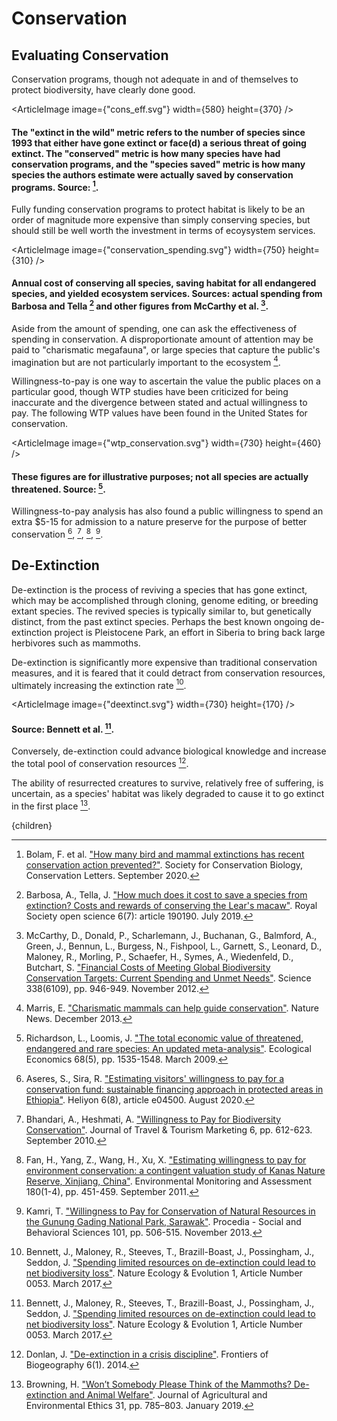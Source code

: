


# Conservation

## Evaluating Conservation
Conservation programs, though not adequate in and of themselves to protect biodiversity, have clearly done good.

<ArticleImage image={"cons_eff.svg"} width={580} height={370} />
#### The "extinct in the wild" metric refers to the number of species since 1993 that either have gone extinct or face(d) a serious threat of going extinct. The "conserved" metric is how many species have had conservation programs, and the "species saved" metric is how many species the authors estimate were actually saved by conservation programs. Source: [^8].

Fully funding conservation programs to protect habitat is likely to be an order of magnitude more expensive than simply conserving species, but should still be well worth the investment in terms of ecoysystem services.

<ArticleImage image={"conservation_spending.svg"} width={750} height={310} />
#### Annual cost of conserving all species, saving habitat for all endangered species, and yielded ecosystem services. Sources: actual spending from Barbosa and Tella [^4] and other figures from McCarthy et al. [^29].

Aside from the amount of spending, one can ask the effectiveness of spending in conservation. A disproportionate amount of attention may be paid to "charismatic megafauna", or large species that capture the public's imagination but are not particularly important to the ecosystem [^28].

Willingness-to-pay is one way to ascertain the value the public places on a particular good, though WTP studies have been criticized for being inaccurate and the divergence between stated and actual willingness to pay. The following WTP values have been found in the United States for conservation.

<ArticleImage image={"wtp_conservation.svg"} width={730} height={460} />
#### These figures are for illustrative purposes; not all species are actually threatened. Source: [^34].

Willingness-to-pay analysis has also found a public willingness to spend an extra $5-15 for admission to a nature preserve for the purpose of better conservation [^1], [^6], [^18], [^25].

<IncreaseConservationSpendingSolution />

## De-Extinction

De-extinction is the process of reviving a species that has gone extinct, which may be accomplished through cloning, genome editing, or breeding extant species. The revived species is typically similar to, but genetically distinct, from the past extinct species. Perhaps the best known ongoing de-extinction project is Pleistocene Park, an effort in Siberia to bring back large herbivores such as mammoths.

De-extinction is significantly more expensive than traditional conservation measures, and it is feared that it could detract from conservation resources, ultimately increasing the extinction rate [^5].

<ArticleImage image={"deextinct.svg"} width={730} height={170} />
#### Source: Bennett et al. [^5].

Conversely, de-extinction could advance biological knowledge and increase the total pool of conservation resources [^14].

The ability of resurrected creatures to survive, relatively free of suffering, is uncertain, as a species' habitat was likely degraded to cause it to go extinct in the first place [^9].

[^1]: Aseres, S., Sira, R. ["Estimating visitors' willingness to pay for a conservation fund: sustainable financing approach in protected areas in Ethiopia"](https://www.ncbi.nlm.nih.gov/pmc/articles/PMC7475108/). Heliyon 6(8), article e04500. August 2020.

[^2]: Bar-On, Y., Phillips, R., Milo, R. ["The biomass distribution on Earth"](https://www.pnas.org/content/115/25/6506). Proceedings of the National Academy of Sciences of the United States of America 115(25), pp. 6506-6511. June 2018.

[^3]: Barash, M. ["Causes of the great mass extinction of marine organisms in the Late Devonian"](https://link.springer.com/article/10.1134/S0001437016050015). Marine Geology 56, pp. 863–875. January 2017.

[^4]: Barbosa, A., Tella, J. ["How much does it cost to save a species from extinction? Costs and rewards of conserving the Lear's macaw"](https://royalsocietypublishing.org/doi/10.1098/rsos.190190). Royal Society open science 6(7): article 190190. July 2019.

[^5]: Bennett, J., Maloney, R., Steeves, T., Brazill-Boast, J., Possingham, J., Seddon, J. ["Spending limited resources on de-extinction could lead to net biodiversity loss"](https://www.nature.com/articles/s41559-016-0053). Nature Ecology & Evolution 1, Article Number 0053. March 2017.

[^6]: Bhandari, A., Heshmati, A. ["Willingness to Pay for Biodiversity Conservation"](https://www.tandfonline.com/doi/abs/10.1080/10548408.2010.507156). Journal of Travel & Tourism Marketing 6, pp. 612-623. September 2010.

[^7]: Blackburn, T., Olsen, P., Bowring, S., McLean, N., Kent, D., Puffer, J., McHone, G., Rasbury, E., Et-Touhami, M. ["Zircon U-Pb Geochronology Links the End-Triassic Extinction with the Central Atlantic Magmatic Province"](https://www.ncbi.nlm.nih.gov/pubmed/23519213). Science 340(6135), pp. 941-945. May 2013.

[^8]: Bolam, F. et al. ["How many bird and mammal extinctions has recent conservation action prevented?"](https://conbio.onlinelibrary.wiley.com/doi/10.1111/conl.12762). Society for Conservation Biology, Conservation Letters. September 2020.

[^9]: Browning, H. ["Won’t Somebody Please Think of the Mammoths? De-extinction and Animal Welfare"](https://link.springer.com/article/10.1007/s10806-018-9755-2). Journal of Agricultural and Environmental Ethics 31, pp. 785–803. January 2019.

[^10]: Catalogue of Life. ["2019 Annual Checklist"](http://www.catalogueoflife.org/annual-checklist/2019/info/ac). November 2019.

[^11]: Ceballos, G., Ehrlich, P., Barnosky, A., García, A., Pringle, R., Palmer, T. ["Accelerated modern human–induced species losses: Entering the sixth mass extinction"](https://www.ncbi.nlm.nih.gov/pmc/articles/PMC4640606/). Science Advances 1(5), e1400253. June 2015.

[^12]: Credit Suisse, World Wildlife Fund, McKinsey & Company. ["Conservation Finance: Moving beyond donor funding toward an investor-driven approach"](https://www.cbd.int/financial/privatesector/g-private-wwf.pdf). 2014.

[^13]: Crowther, T. et al. ["Mapping tree density at a global scale"](https://www.nature.com/articles/nature14967). Nature 525, pp. 201-205. December 2015.

[^14]: Donlan, J. ["De-extinction in a crisis discipline"](https://escholarship.org/content/qt2x70q4nk/qt2x70q4nk.pdf). Frontiers of Biogeography 6(1). 2014.

[^15]: Economic Research Service, U. S. Department of Agriculture. ["Conservation spending remained roughly level in recent years, a trend projected to continue through 2023"](https://www.ers.usda.gov/data-products/chart-gallery/gallery/chart-detail/?chartId=99510). October 2020.

[^16]: Encyclopedia Britannica. ["End-Triassic extinction"](https://www.britannica.com/science/end-Triassic-extinction). Accessed May 13, 2020.

[^17]: Erickson, W., Johnson, G., Young, D. ["A Summary and Comparison of Bird Mortality from Anthropogenic Causes with an Emphasis on Collisions"](https://www.fs.usda.gov/treesearch/pubs/32103). In: Ralph, C. John; Rich, Terrell D., editors 2005. Bird Conservation Implementation and Integration in the Americas: Proceedings of the Third International Partners in Flight Conference. 2002 March 20-24; Asilomar, California, Volume 2 Gen. Tech. Rep. PSW-GTR-191. Albany, CA: U.S. Dept. of Agriculture, Forest Service, Pacific Southwest Research Station: p. 1029-1042. 2005.

[^18]: Fan, H., Yang, Z., Wang, H., Xu, X. ["Estimating willingness to pay for environment conservation: a contingent valuation study of Kanas Nature Reserve, Xinjiang, China"](https://pubmed.ncbi.nlm.nih.gov/21107901/). Environmental Monitoring and Assessment 180(1-4), pp. 451-459. September 2011.

[^19]: Global Canopy Program. [*The Little Biodiversity Finance Book.*](https://www.globalcanopy.org/insights/publication/the-little-biodiversity-finance-book-3rd-edition-2012/) 3rd Edition. 2012.

[^20]: Gong, Q., Wang, X., Zhao, L., Grasby, S., Chen, Z., Zhang, L., Li, Y., Cao, L., Li, Z. ["Mercury spikes suggest volcanic driver of the Ordovician-Silurian mass extinction"](https://www.nature.com/articles/s41598-017-05524-5). Scientific Reports 7, Article number: 5304. July 2017.

[^21]: Holland, S. ["Ordovician-Silurian extinction"](https://www.britannica.com/science/Ordovician-Silurian-extinction). Encyclopedia Britannica. Accessed May 13, 2020.

[^22]: House, M. ["Devonian extinctions"](https://www.britannica.com/science/Devonian-extinctions). Encyclopedia Britannica. Accessed May 13, 2020.

[^23]: International Union for Conservation of Nature. ["Red List"](https://www.iucnredlist.org/search). Accessed April 16, 2020.

[^24]: IPBES. ["Summary for policymakers of the global assessment report on biodiversity and ecosystem services of the Intergovernmental Science-Policy Platform on Biodiversity and Ecosystem Services"](https://doi.org/10.5281/zenodo.3553579). S. Díaz, J. Settele, E. S. Brondízio E.S., H. T. Ngo, M. Guèze, J. Agard, A. Arneth, P. Balvanera, K. A. Brauman, S. H. M. Butchart, K. M. A. Chan, L. A. Garibaldi, K. Ichii, J. Liu, S. M. Subramanian, G. F. Midgley, P. Miloslavich, Z. Molnár, D. Obura, A. Pfaff, S. Polasky, A. Purvis, J. Razzaque, B. Reyers, R. Roy Chowdhury, Y. J. Shin, I. J. Visseren-Hamakers, K. J. Willis, and C. N. Zayas (eds.). IPBES secretariat, Bonn, Germany. 56 pages. 2019.

[^25]: Kamri, T. ["Willingness to Pay for Conservation of Natural Resources in the Gunung Gading National Park, Sarawak"](https://www.sciencedirect.com/science/article/pii/S1877042813021198). Procedia - Social and Behavioral Sciences 101, pp. 506-515. November 2013.

[^26]: Koch, P., Barnosky, A. ["Late Quaternary Extinctions: State of the Debate"](https://www.annualreviews.org/doi/abs/10.1146/annurev.ecolsys.34.011802.132415). Annual Reviews of Ecology, Evolution, and Systematics 37, pp. 215-250. 2006.

[^27]: Loss, S., Will, T., Marra, P. ["The impact of free-ranging domestic cats on wildlife of the United States"](https://www.nature.com/articles/ncomms2380). Nature Communications 4, Article Number 1396. January 2013.

[^28]: Marris, E. ["Charismatic mammals can help guide conservation"](https://www.nature.com/news/charismatic-mammals-can-help-guide-conservation-1.14396). Nature News. December 2013.

[^29]: McCarthy, D., Donald, P., Scharlemann, J., Buchanan, G., Balmford, A., Green, J., Bennun, L., Burgess, N., Fishpool, L., Garnett, S., Leonard, D., Maloney, R., Morling, P., Schaefer, H., Symes, A., Wiedenfeld, D., Butchart, S. ["Financial Costs of Meeting Global Biodiversity Conservation Targets: Current Spending and Unmet Needs"](https://science.sciencemag.org/content/338/6109/946). Science 338(6109), pp. 946-949. November 2012.

[^30]: McMahon, S., Parnell, J. ["The Deep History of Earth’s Biomass"](https://jgs.lyellcollection.org/content/175/5/716.abstract). Journal of the Geological Society 175(5). September 2018.

[^31]: Nowak, H., Schneebeli-Hermann, E., Kustatscher E. ["No mass extinction for land plants at the Permian–Triassic transition"](https://www.nature.com/articles/s41467-018-07945-w). Nature Communications 10, Article number: 384. January 2019.

[^32]: Pearce, F. ["Global Extinction Rates: Why Do Estimates Vary So Wildly?"](https://e360.yale.edu/features/global_extinction_rates_why_do_estimates_vary_so_wildly). Yale Environment 360. August 2015.

[^33]: Raup, D., Sepkoski, J. ["Mass Extinctions in the Marine Fossil Record"](https://ui.adsabs.harvard.edu/abs/1982Sci...215.1501R/abstract). Science 215(4539), pp. 1501-1503. March 1982.

[^34]: Richardson, L., Loomis, J. ["The total economic value of threatened, endangered and rare species: An updated meta-analysis"](https://www.sciencedirect.com/science/article/abs/pii/S0921800908004771). Ecological Economics 68(5), pp. 1535-1548. March 2009.

[^35]: Román-Palacios, C., Wiens, J. ["Recent responses to climate change reveal the drivers of species extinction and survival"](http://dx.doi.org/10.1073/pnas.1913007117). Proceedings of the National Academy of Sciences, 201913007. 2020.

[^36]: Schulte, P. et al. ["The Chicxulub Asteroid Impact and Mass Extinction at the Cretaceous-Paleogene Boundary"](https://ui.adsabs.harvard.edu/abs/2010Sci...327.1214S/abstract). Science 327(5970), pp. 1214-1218. March 2010.

[^37]: Sheldon, N. ["Abrupt chemical weathering increase across the Permian–Triassic boundary"](https://www.sciencedirect.com/science/article/abs/pii/S0031018205005213). Palaeogeography, Palaeoclimatology, Palaeoecology 231(3-4), pp. 315-321. February 2006.

  <Article 
    focusAreaUrl={focusAreaUrl} 
    hierarchy={hierarchy} 
    site={site}
  >
    {children}
  </Article>